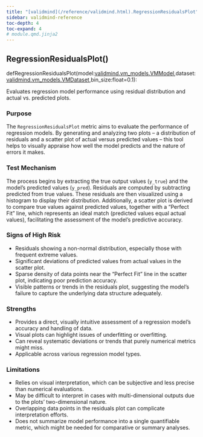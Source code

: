 ```yaml
---
title: "[validmind](/reference/validmind.html).RegressionResidualsPlot"
sidebar: validmind-reference
toc-depth: 4
toc-expand: 4
# module.qmd.jinja2
---
```


<!-- function.qmd.jinja2 -->

## RegressionResidualsPlot[()]{.muted}

<!-- signatures.jinja2 -->

::: {.signature}

<span class="kw">def</span><span class="name">RegressionResidualsPlot</span>(<span class="param"><span class="n">model</span><span class="p">:</span><!-- types.jinja2 - format_type --><a href="/reference/validmind/vm_models.html#class-vmmodel">validmind.vm_models.VMModel</a><span class="muted">,</span></span><span class="param"><span class="n">dataset</span><span class="p">:</span><!-- types.jinja2 - format_type --><a href="/reference/validmind/vm_models.html#class-vmdataset">validmind.vm_models.VMDataset</a><span class="muted">,</span></span><span class="param"><span class="n">bin_size</span><span class="p">:</span><!-- types.jinja2 - format_type --><span class="nb">float</span><span class="o">=</span><span class="kc">0.1</span></span>):

:::

<!-- docstring.jinja2 -->

Evaluates regression model performance using residual distribution and actual vs. predicted plots.

### Purpose

The `RegressionResidualsPlot` metric aims to evaluate the performance of regression models. By generating and analyzing two plots – a distribution of residuals and a scatter plot of actual versus predicted values – this tool helps to visually appraise how well the model predicts and the nature of errors it makes.

### Test Mechanism

The process begins by extracting the true output values (`y_true`) and the model's predicted values (`y_pred`). Residuals are computed by subtracting predicted from true values. These residuals are then visualized using a histogram to display their distribution. Additionally, a scatter plot is derived to compare true values against predicted values, together with a "Perfect Fit" line, which represents an ideal match (predicted values equal actual values), facilitating the assessment of the model's predictive accuracy.

### Signs of High Risk

- Residuals showing a non-normal distribution, especially those with frequent extreme values.
- Significant deviations of predicted values from actual values in the scatter plot.
- Sparse density of data points near the "Perfect Fit" line in the scatter plot, indicating poor prediction accuracy.
- Visible patterns or trends in the residuals plot, suggesting the model's failure to capture the underlying data structure adequately.

### Strengths

- Provides a direct, visually intuitive assessment of a regression model’s accuracy and handling of data.
- Visual plots can highlight issues of underfitting or overfitting.
- Can reveal systematic deviations or trends that purely numerical metrics might miss.
- Applicable across various regression model types.

### Limitations

- Relies on visual interpretation, which can be subjective and less precise than numerical evaluations.
- May be difficult to interpret in cases with multi-dimensional outputs due to the plots’ two-dimensional nature.
- Overlapping data points in the residuals plot can complicate interpretation efforts.
- Does not summarize model performance into a single quantifiable metric, which might be needed for comparative or summary analyses.
